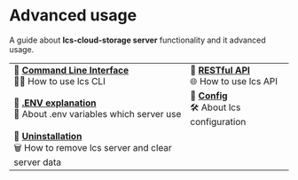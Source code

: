 # Advanced usage

A guide about **lcs-cloud-storage server** functionality and it advanced usage.

|||
|-|-|
| 📄 **[Command Line Interface](advanced/cli.mdx)** <br/> 👨‍💻 How to use lcs CLI | 📄 **[RESTful API](advanced/api.mdx)** <br/> 🌐 How to use lcs API |
| 📄 **[.ENV explanation](advanced/env.mdx)** <br/> 🔧 About .env variables which server use | 📄 **[Config](advanced/config.mdx)** <br/> 🛠️ About lcs configuration |
| 📄 **[Uninstallation](advanced/uninstallation.mdx)** <br/> 🗑️ How to remove lcs server and clear server data |
